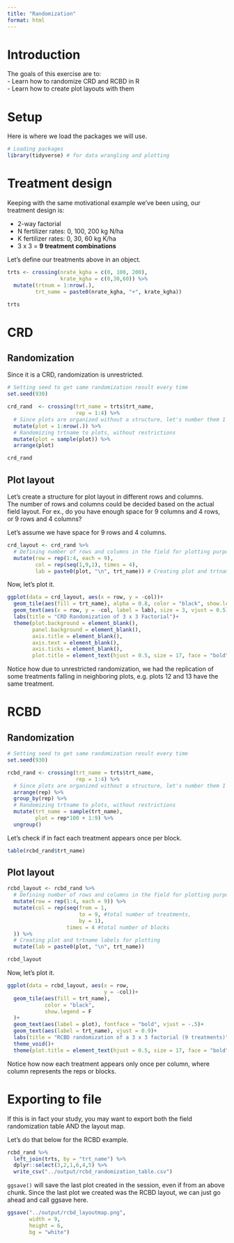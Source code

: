 ```yaml
---
title: "Randomization"
format: html
---
```


# Introduction  
The goals of this exercise are to:  
- Learn how to randomize CRD and RCBD in R  
- Learn how to create plot layouts with them  

# Setup  
Here is where we load the packages we will use.  
```r
# Loading packages
library(tidyverse) # for data wrangling and plotting
```

# Treatment design  
Keeping with the same motivational example we've been using, our treatment design is:  

-   2-way factorial\
-   N fertilizer rates: 0, 100, 200 kg N/ha\
-   K fertilizer rates: 0, 30, 60 kg K/ha\
-   3 x 3 = **9 treatment combinations**

Let's define our treatments above in an object.  
```r
trts <- crossing(nrate_kgha = c(0, 100, 200),
                 krate_kgha = c(0,30,60)) %>% 
  mutate(trtnum = 1:nrow(.),
         trt_name = paste0(nrate_kgha, "+", krate_kgha))

trts
```


# CRD  
## Randomization  
Since it is a CRD, randomization is unrestricted.  

```r
# Setting seed to get same randomization result every time
set.seed(930)

crd_rand  <- crossing(trt_name = trts$trt_name,
                      rep = 1:4) %>%
  # Since plots are organized without a structure, let's number them 1 through 36
  mutate(plot = 1:nrow(.)) %>% 
  # Randomizing trtname to plots, without restrictions 
  mutate(plot = sample(plot)) %>% 
  arrange(plot)

crd_rand
```

## Plot layout  
Let's create a structure for plot layout in different rows and columns.  
The number of rows and columns could be decided based on the actual field layout. For ex., do you have enough space for 9 columns and 4 rows, or 9 rows and 4 columns?  

Let's assume we have space for 9 rows and 4 columns.  

```r
crd_layout <- crd_rand %>% 
  # Defining number of rows and columns in the field for plotting purposes
  mutate(row = rep(1:4, each = 9),
         col = rep(seq(1,9,1), times = 4),
         lab = paste0(plot, "\n", trt_name)) # Creating plot and trtname labels for plotting
```

Now, let's plot it.
```r
ggplot(data = crd_layout, aes(x = row, y = -col))+
  geom_tile(aes(fill = trt_name), alpha = 0.8, color = "black", show.legend = F)+
  geom_text(aes(x = row, y = -col, label = lab), size = 3, vjust = 0.5)+
  labs(title = "CRD Randomization of 3 x 3 Factorial")+
  theme(plot.background = element_blank(),
        panel.background = element_blank(),
        axis.title = element_blank(),
        axis.text = element_blank(),
        axis.ticks = element_blank(),
        plot.title = element_text(hjust = 0.5, size = 17, face = "bold"))

```

Notice how due to unrestricted randomization, we had the replication of some treatments falling in neighboring plots, e.g. plots 12 and 13 have the same treatment.  


# RCBD  
## Randomization  
```r
# Setting seed to get same randomization result every time
set.seed(930)

rcbd_rand <- crossing(trt_name = trts$trt_name,
                      rep = 1:4) %>%
  # Since plots are organized without a structure, let's number them 1 through 36
  arrange(rep) %>% 
  group_by(rep) %>% 
  # Randomizing trtname to plots, without restrictions 
  mutate(trt_name = sample(trt_name),
         plot = rep*100 + 1:9) %>% 
  ungroup()
```

Let's check if in fact each treatment appears once per block.  
```r
table(rcbd_rand$trt_name)
```

## Plot layout  
```r
rcbd_layout <- rcbd_rand %>%
  # Defining number of rows and columns in the field for plotting purposes
  mutate(row = rep(1:4, each = 9)) %>%
  mutate(col = rep(seq(from = 1, 
                       to = 9, #total number of treatments, 
                       by = 1), 
                   times = 4 #total number of blocks
  )) %>%
  # Creating plot and trtname labels for plotting
  mutate(lab = paste0(plot, "\n", trt_name))

rcbd_layout
```

Now, let's plot it.
```r
ggplot(data = rcbd_layout, aes(x = row, 
                               y = -col))+
  geom_tile(aes(fill = trt_name),
            color = "black",
            show.legend = F
  )+
  geom_text(aes(label = plot), fontface = "bold", vjust = -.5)+
  geom_text(aes(label = trt_name), vjust = 0.9)+
  labs(title = "RCBD randomization of a 3 x 3 factorial (9 treatments)") +
  theme_void()+
  theme(plot.title = element_text(hjust = 0.5, size = 17, face = "bold"))

```

Notice how now each treatment appears only once per column, where column represents the reps or blocks.  

# Exporting to file  
If this is in fact your study, you may want to export both the field randomization table AND the layout map.  

Let's do that below for the RCBD example.  

```r
rcbd_rand %>% 
  left_join(trts, by = "trt_name") %>% 
  dplyr::select(3,2,1,6,4,5) %>% 
  write_csv("../output/rcbd_randomization_table.csv")
```

`ggsave()` will save the last plot created in the session, even if from an above chunk. Since the last plot we created was the RCBD layout, we can just go ahead and call ggsave here.  

```r
ggsave("../output/rcbd_layoutmap.png",
       width = 9,
       height = 6,
       bg = "white")
```


